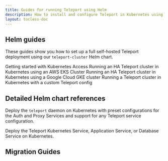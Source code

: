 ```yaml
---
title: Guides for running Teleport using Helm
description: How to install and configure Teleport in Kubernetes using Helm
layout: tocless-doc
---
```


## Helm guides

These guides show you how to set up a full self-hosted Teleport deployment using
our `teleport-cluster` Helm chart.

<TileSet>
    <Tile icon="kubernetes" title="Standalone Teleport Cluster" href="../getting-started.mdx">
        Getting started with Kubernetes Access
    </Tile>
    <Tile icon="kubernetes" title="HA AWS Teleport Cluster" href="./guides/aws.mdx">
        Running an HA Teleport cluster in Kubernetes using an AWS EKS Cluster
    </Tile>
    <Tile icon="kubernetes" title="HA GCP Teleport Cluster" href="./guides/gcp.mdx">
        Running an HA Teleport cluster in Kubernetes using a Google Cloud GKE cluster
    </Tile>
    <Tile icon="kubernetes" title="Custom Teleport config" href="./guides/custom.mdx">
        Running a Teleport cluster in Kubernetes with a custom Teleport config
    </Tile>
</TileSet>

## Detailed Helm chart references

<TileSet>
<Tile href="./reference/teleport-cluster.mdx" icon="kubernetes" title="teleport-cluster">

Deploy the `teleport` daemon on Kubernetes with preset configurations for the
Auth and Proxy Services and support for any Teleport service configuration.

</Tile>
<Tile href="./reference/teleport-kube-agent.mdx" icon="kubernetes" title="teleport-kube-agent">

Deploy the Teleport Kubernetes Service, Application Service, or Database Service on Kubernetes.

</Tile>
</TileSet>

## Migration Guides

<TileSet>
<Tile
href="./guides/migration.mdx"
title="Migrating from the legacy Teleport chart"
icon="kubernetes"
>
</Tile>
</TileSet>

